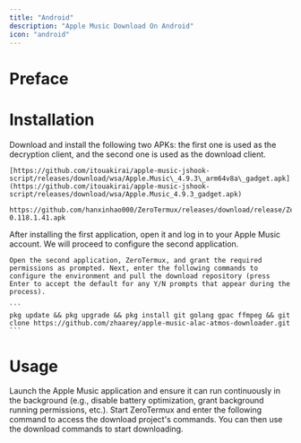 ```yaml
---
title: "Android"
description: "Apple Music Download On Android"
icon: "android"
---
```


# Preface



# Installation

<Steps>
  <Step title="Step 1">
    Download and install the following two APKs: the first one is used as the decryption client, and the second one is used as the download client.

    [https://github.com/itouakirai/apple-music-jshook-script/releases/download/wsa/Apple.Music\_4.9.3\_arm64v8a\_gadget.apk](https://github.com/itouakirai/apple-music-jshook-script/releases/download/wsa/Apple.Music_4.9.3_gadget.apk)

    https://github.com/hanxinhao000/ZeroTermux/releases/download/release/ZeroTermux-0.118.1.41.apk
  </Step>

  <Step title="Step 2">
    After installing the first application, open it and log in to your Apple Music account. We will proceed to configure the second application.

    Open the second application, ZeroTermux, and grant the required permissions as prompted. Next, enter the following commands to configure the environment and pull the download repository (press Enter to accept the default for any Y/N prompts that appear during the process).

    ```
    pkg update && pkg upgrade && pkg install git golang gpac ffmpeg && git clone https://github.com/zhaarey/apple-music-alac-atmos-downloader.git
    ```
  </Step>
</Steps>

# Usage

<Steps>
  <Step title="Step 1">
    Launch the Apple Music application and ensure it can run continuously in the background (e.g., disable battery optimization, grant background running permissions, etc.).
  </Step>

  <Step title="Step 2">
    Start ZeroTermux and enter the following command to access the download project's commands.
  </Step>

  <Step title="Step 3">
    You can then use the download commands to start downloading.
  </Step>
</Steps>